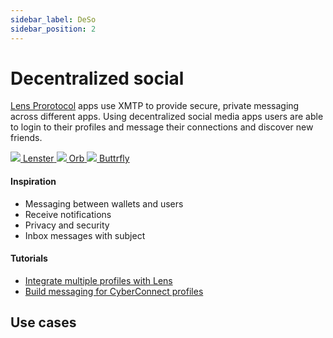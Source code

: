 ```yaml
---
sidebar_label: DeSo
sidebar_position: 2
---
```



# Decentralized social

[Lens Prorotocol](https://docs.lens.xyz/) apps use XMTP to provide secure, private messaging across different apps. Using decentralized social media apps users are able to login to their profiles and message their connections and discover new friends.

<div class="chain-list">
  <a href="https://lenster.xyz/" class="chain-item">
    <img src={lenster} />
    <span>Lenster</span>
  </a>
  <a href="https://orb.ac/" class="chain-item">
    <img src={orb} />
    <span>Orb</span>
  </a>
  <a href="https://buttrfly.app/" class="chain-item">
    <img src={buttrfly} />
    <span>Buttrfly</span>
  </a>
</div>

#### Inspiration

- Messaging between wallets and users
- Receive notifications
- Privacy and security
- Inbox messages with subject

#### Tutorials

- [Integrate multiple profiles with Lens](/docs/tutorials/lens-multiprofile)
- [Build messaging for CyberConnect profiles](/docs/tutorials/cyberconnect)

## Use cases


<Usecases />
